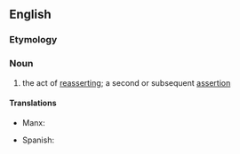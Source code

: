 ==English==

===Etymology===
{{prefix|en|re|assertion}}

===Noun===
{{en-noun}}

# the act of [[reassert]]ing; a second or subsequent [[assertion]]

====Translations====
{{trans-top|the act of reasserting; a second or subsequent assertion}}
* Manx: {{t|gv|aahickyraghey|m}}
{{trans-mid}}
* Spanish: {{t+|es|reafirmación|f}}
{{trans-bottom}}